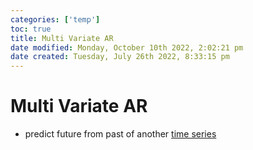 ```yaml
---
categories: ['temp']
toc: true
title: Multi Variate AR
date modified: Monday, October 10th 2022, 2:02:21 pm
date created: Tuesday, July 26th 2022, 8:33:15 pm
---
```


# Multi Variate AR
- predict future from past of another [time series](TIme%20Series.qmd)



